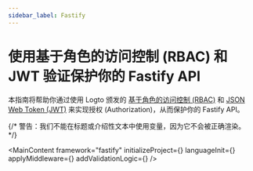 ```yaml
---
sidebar_label: Fastify
---
```




# 使用基于角色的访问控制 (RBAC) 和 JWT 验证保护你的 Fastify API

本指南将帮助你通过使用 Logto 颁发的 [基于角色的访问控制 (RBAC)](/authorization/role-based-access-control) 和 [JSON Web Token (JWT)](https://auth.wiki/jwt) 来实现授权 (Authorization)，从而保护你的 Fastify API。

{/* 警告：我们不能在标题或介绍性文本中使用变量，因为它不会被正确渲染。 */}

<MainContent
  framework="fastify"
  initializeProject={<InitProject />}
  languageInit={<Init />}
  applyMiddleware={<ApplyMiddleware />}
  addValidationLogic={<AddValidationLogic framework="fastify" />}
/>
